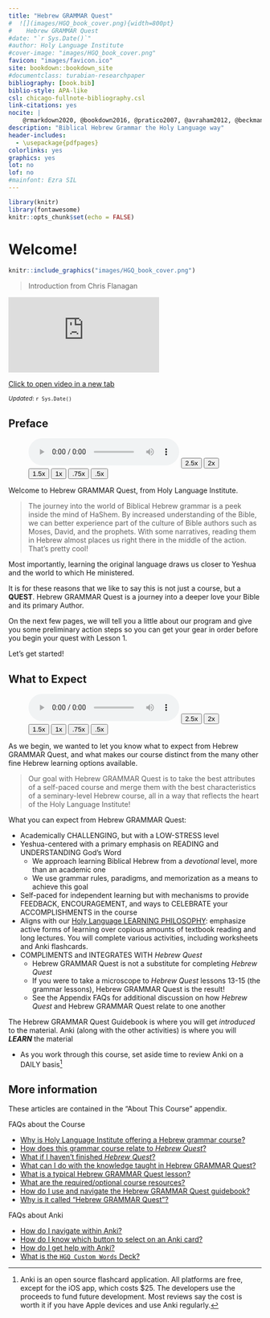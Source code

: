 ---
title: "Hebrew GRAMMAR Quest"
#  ![](images/HGQ_book_cover.png){width=800pt}  
#    Hebrew GRAMMAR Quest
#date: "`r Sys.Date()`"
#author: Holy Language Institute
#cover-image: "images/HGQ_book_cover.png"
favicon: "images/favicon.ico"
site: bookdown::bookdown_site
#documentclass: turabian-researchpaper
bibliography: [book.bib]
biblio-style: APA-like
csl: chicago-fullnote-bibliography.csl
link-citations: yes
nocite: |
    @rmarkdown2020, @bookdown2016, @pratico2007, @avraham2012, @beckman2012, @bolen2016, @delauro2009, @beckmana, @chisholm2006, @chisholm1998, @holladay1988, @warfield2007bobhg
description: "Biblical Hebrew Grammar the Holy Language way"
header-includes:
  - \usepackage{pdfpages}
colorlinks: yes
graphics: yes
lot: no
lof: no
#mainfont: Ezra SIL
---

```{r setup, include=FALSE}
library(knitr)
library(fontawesome)
knitr::opts_chunk$set(echo = FALSE)

```


# Welcome! {-}


```{r, out.width = "75%", fig.align='center'} 
knitr::include_graphics("images/HGQ_book_cover.png") 
```


> Introduction from Chris Flanagan

<div class="container">
<iframe class="responsive-iframe" src="https://www.youtube.com/embed/
wxvw1KhsmfE?rel=0&showinfo=0&autohide=1&autoplay=0" frameborder="0"></iframe>
</div>

[Click to open video in a new tab](https://youtu.be/wxvw1KhsmfE){target="_blank"}


<small>*Updated*: `r Sys.Date()`</small>


## Preface {-}

::: {.infobox .sound}
<figure> <audio id="myAudio" controls controlsList="nodownload" 
src="./images/00.01cover.m4a"> 
Your browser does not support the <code>audio</code> element.</audio><button onclick="x25()" type="button">2.5x</button><button onclick="x2()" type="button">2x</button><button onclick="x15()" type="button">1.5x</button><button onclick="x1()" type="button">1x</button><button onclick="x075()" type="button">.75x</button><button onclick="x05()" type="button">.5x</button><script>
var x = document.getElementById("myAudio");
function x05() { 
    x.playbackRate = 0.5;
    x.play();}
function x075() { 
    x.playbackRate = 0.75;
    x.play();} 
function x1() { 
    x.playbackRate = 1;
     x.play();}
function x15() { 
    x.playbackRate = 1.5;
     x.play();} 
function x2() { 
    x.playbackRate = 2;
     x.play();} 
function x25() { 
    x.playbackRate = 2.5;
     x.play(); } 
</script></figure>
:::

Welcome to Hebrew GRAMMAR Quest, from Holy Language Institute. 

>The journey into the world of Biblical Hebrew grammar is a peek inside the mind of HaShem. By increased understanding of the Bible, we can better experience part of the culture of Bible authors such as Moses, David, and the prophets.  With some narratives, reading them in Hebrew almost places us right there in the middle of the action.  That's pretty cool!

Most importantly, learning the original language draws us closer to Yeshua and the world to which He ministered.  

It is for these reasons that we like to say this is not just a course, but a __QUEST__.  Hebrew GRAMMAR Quest is a journey into a deeper love your Bible and its primary Author.

On the next few pages, we will tell you a little about our program and give you some preliminary action steps so you can get your gear in order before you begin your quest with Lesson 1.

Let's get started!




## What to Expect {-}

::: {.infobox .sound}
<figure> <audio id="myAudio" controls controlsList="nodownload" src="./images/00.02howishgqdistinct.m4a"> Your browser does not support the <code>audio</code> element.</audio><button onclick="x25()" type="button">2.5x</button><button onclick="x2()" type="button">2x</button><button onclick="x15()" type="button">1.5x</button><button onclick="x1()" type="button">1x</button><button onclick="x075()" type="button">.75x</button><button onclick="x05()" type="button">.5x</button><script>
var x = document.getElementById("myAudio");
function x05() { 
    x.playbackRate = 0.5;
    x.play();}
function x075() { 
    x.playbackRate = 0.75;
    x.play();} 
function x1() { 
    x.playbackRate = 1;
     x.play();}
function x15() { 
    x.playbackRate = 1.5;
     x.play();} 
function x2() { 
    x.playbackRate = 2;
     x.play();} 
function x25() { 
    x.playbackRate = 2.5;
     x.play(); } 
</script></figure>
:::

As we begin,  we wanted to let you know what to expect from Hebrew GRAMMAR Quest, and what makes our course distinct from the many other fine Hebrew learning options available.

> Our goal with Hebrew GRAMMAR Quest is to take the best attributes of a self-paced course and merge them with the best characteristics of a seminary-level Hebrew course, all in a way that reflects the heart of the Holy Language Institute!


What you can expect from Hebrew GRAMMAR Quest:

* Academically CHALLENGING, but with a LOW-STRESS level
* Yeshua-centered with a primary emphasis on READING and UNDERSTANDING God's Word
    * We approach learning Biblical Hebrew from a _devotional_ level, more than an academic one
    * We use grammar rules, paradigms, and memorization as a means to achieve this goal
* Self-paced for independent learning but with mechanisms to provide FEEDBACK, ENCOURAGEMENT, and ways to CELEBRATE your ACCOMPLISHMENTS in the course
* Aligns with our [Holy Language LEARNING PHILOSOPHY](https://holylanguage.com/learning-philosophy.php): emphasize active forms of learning over copious amounts of textbook reading and long lectures.  You will complete various activities, including worksheets and Anki flashcards.
* COMPLIMENTS and INTEGRATES WITH _Hebrew Quest_ 
    * Hebrew GRAMMAR Quest is not a substitute for completing _Hebrew Quest_
    * If you were to take a microscope to _Hebrew Quest_ lessons 13-15 (the grammar lessons), Hebrew GRAMMAR Quest is the result!
    * See the Appendix FAQs for additional discussion on how _Hebrew Quest_ and Hebrew GRAMMAR Quest relate to one another

::: {.box .light}
The Hebrew GRAMMAR Quest Guidebook is where you will get _introduced_ to the material.  Anki (along with the other activities) is where you will ___LEARN___ the material

* As you work through this course, set aside time to review Anki on a DAILY basis^[Anki is an open source flashcard application. All platforms are free, except for the iOS app, which costs $25. The developers use the proceeds to fund future development.  Most reviews say the cost is worth it if you have Apple devices and use Anki regularly.]
:::

## More information {-}

These articles are contained in the "About This Course" appendix.

FAQs about the Course

* [Why is Holy Language Institute offering a Hebrew grammar course?](#why_grammar)
* [How does this grammar course relate to _Hebrew Quest_?](#hgq_and_hq)
* [What if I haven't finished _Hebrew Quest_?](#finish_hq)
* [What can I do with the knowledge taught in Hebrew GRAMMAR Quest?](#whocanuse)
* [What is a typical Hebrew GRAMMAR Quest lesson?](#typical_lesson)
* [What are the required/optional course resources?](#optional_resources)
* [How do I use and navigate the Hebrew GRAMMAR Quest guidebook?](#navigating)
* [Why is it called "Hebrew GRAMMAR Quest"?](#whygrammarquest)

FAQs about Anki

* [How do I navigate within Anki?](#anki_navigate)
* [How do I know which button to select on an Anki card?](#anki_buttons)
* [How do I get help with Anki?](#anki_help)
* [What is the `HGQ Custom Words` Deck?](#anki_custom_words)



